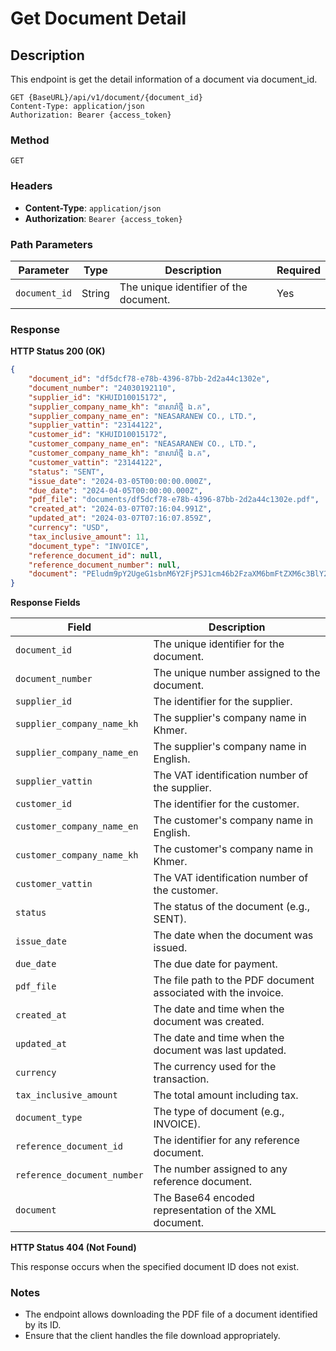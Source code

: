 # Get Document Detail

## Description
This endpoint is get the detail information of a document via document_id.

```http
GET {BaseURL}/api/v1/document/{document_id}
Content-Type: application/json
Authorization: Bearer {access_token}
```
### Method 
`GET`

### Headers
- **Content-Type**: `application/json`
- **Authorization**: `Bearer {access_token}`


### Path Parameters

| Parameter    | Type   | Description                                      | Required |
|--------------|--------|--------------------------------------------------|----------|
| `document_id`| String | The unique identifier of the document.           | Yes      |

### Response

**HTTP Status 200 (OK)**

```json
{
    "document_id": "df5dcf78-e78b-4396-87bb-2d2a44c1302e",
    "document_number": "24030192110",
    "supplier_id": "KHUID10015172",
    "supplier_company_name_kh": "នាសារ៉ាថ្មី ឯ.ក",
    "supplier_company_name_en": "NEASARANEW CO., LTD.",
    "supplier_vattin": "23144122",
    "customer_id": "KHUID10015172",
    "customer_company_name_en": "NEASARANEW CO., LTD.",
    "customer_company_name_kh": "នាសារ៉ាថ្មី ឯ.ក",
    "customer_vattin": "23144122",
    "status": "SENT",
    "issue_date": "2024-03-05T00:00:00.000Z",
    "due_date": "2024-04-05T00:00:00.000Z",
    "pdf_file": "documents/df5dcf78-e78b-4396-87bb-2d2a44c1302e.pdf",
    "created_at": "2024-03-07T07:16:04.991Z",
    "updated_at": "2024-03-07T07:16:07.859Z",
    "currency": "USD",
    "tax_inclusive_amount": 11,
    "document_type": "INVOICE",
    "reference_document_id": null,
    "reference_document_number": null,
    "document": "PEludm9pY2UgeG1sbnM6Y2FjPSJ1cm46b2FzaXM6bmFtZXM6c3BlY2lmaWNhdGlvbjp1Ymw6c2NoZW1hOnhzZDpDb21..."
}
```

**Response Fields**

| Field                      | Description                                              |
|----------------------------|----------------------------------------------------------|
| `document_id`              | The unique identifier for the document.                  |
| `document_number`          | The unique number assigned to the document.              |
| `supplier_id`              | The identifier for the supplier.                         |
| `supplier_company_name_kh` | The supplier's company name in Khmer.                    |
| `supplier_company_name_en` | The supplier's company name in English.                  |
| `supplier_vattin`          | The VAT identification number of the supplier.           |
| `customer_id`              | The identifier for the customer.                         |
| `customer_company_name_en` | The customer's company name in English.                  |
| `customer_company_name_kh` | The customer's company name in Khmer.                    |
| `customer_vattin`          | The VAT identification number of the customer.           |
| `status`                   | The status of the document (e.g., SENT).                 |
| `issue_date`               | The date when the document was issued.                   |
| `due_date`                 | The due date for payment.                                |
| `pdf_file`                 | The file path to the PDF document associated with the invoice. |
| `created_at`               | The date and time when the document was created.         |
| `updated_at`               | The date and time when the document was last updated.    |
| `currency`                 | The currency used for the transaction.                   |
| `tax_inclusive_amount`     | The total amount including tax.                          |
| `document_type`            | The type of document (e.g., INVOICE).                    |
| `reference_document_id`    | The identifier for any reference document.               |
| `reference_document_number`| The number assigned to any reference document.           |
| `document`                 | The Base64 encoded representation of the XML document.   |

**HTTP Status 404 (Not Found)**

This response occurs when the specified document ID does not exist.

### Notes
- The endpoint allows downloading the PDF file of a document identified by its ID.
- Ensure that the client handles the file download appropriately.
